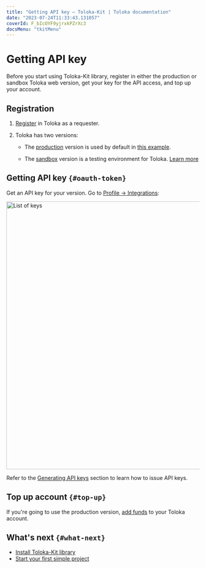 ```yaml
---
title: "Getting API key — Toloka-Kit | Toloka documentation"
date: "2023-07-24T11:33:43.131057"
coverId: F_bIcOYF9yjrxkPZrXc3
docsMenu: "tkitMenu"
---
```


# Getting API key

Before you start using Toloka-Kit library, register in either the production or sandbox Toloka web version, get your key for the API access, and top up your account.

## Registration

1. [Register](/docs/guide/access) in Toloka as a requester.

1. Toloka has two versions:

    - The [production](https://platform.toloka.ai/auth?role=REQUESTER) version is used by default in [this example](/docs/toloka-kit/recipes/learn-basics).

    - The [sandbox](https://platform.sandbox.toloka.ai/auth?role=REQUESTER) version is a testing environment for Toloka. [Learn more](/docs/guide/sandbox)

## Getting API key `{#oauth-token}`

Get an API key for your version. Go to [Profile → Integrations](https://platform.toloka.ai/requester/profile/integration):

<Image width="700px" withBackground imageId="e12badf3c4c7296d99750b5ba887635a" alt="List of keys" />

Refer to the [Generating API keys](/docs/guide/api-token) section to learn how to issue API keys.

## Top up account `{#top-up}`

If you're going to use the production version, [add funds](/docs/guide/refill) to your Toloka account.

## What's next `{#what-next}`

- [Install Toloka-Kit library](/docs/toloka-kit/quick-start)
- [Start your first simple project](/docs/toloka-kit/recipes/learn-basics)